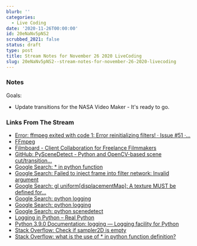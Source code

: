```yaml
---
blurb: ''
categories:
  - Live Coding
date: '2020-11-26T00:00:00'
id: 20eNaNv5pNS2
scrubbed_2021: false
status: draft
type: post
title: Stream Notes for November 26 2020 LiveCoding
slug: 20eNaNv5pNS2--stream-notes-for-november-26-2020-livecoding
---
```


### Notes

Goals:

- Update transitions for the NASA Video Maker - It's ready to go.

### Links From The Stream


- [Error: ffmpeg exited with code 1: Error reinitializing filters! · Issue #51 ·...](https://github.com/h2non/videoshow/issues/51)
- [FFmpeg](https://ffmpeg.org/)
- [Filmboard - Client Collaboration for Freelance Filmmakers](https://www.filmboard.io/)
- [GitHub: PySceneDetect - Python and OpenCV-based scene cut/transition...](https://github.com/Breakthrough/PySceneDetect)
- [Google Search: * in python function](https://www.google.com/search?client=safari&rls=en&q=*+in+python+function&ie=UTF-8&oe=UTF-8)
- [Google Search: Failed to inject frame into filter network: Invalid argument](https://www.google.com/search?client=safari&rls=en&q=Failed+to+inject+frame+into+filter+network:+Invalid+argument&ie=UTF-8&oe=UTF-8)
- [Google Search: gl uniform[displacementMap]: A texture MUST be defined for...](https://www.google.com/search?client=safari&rls=en&q=gl+uniform%5BdisplacementMap%5D:+A+texture+MUST+be+defined+for+uniform+sampler2D+of+a+texture&ie=UTF-8&oe=UTF-8)
- [Google Search: python logging](https://www.google.com/search?newwindow=1&client=safari&rls=en&biw=960&bih=489&ei=WW3AX62sF4-XwbkP35yz8A4&q=python+logging&oq=python+logging&gs_lcp=CgZwc3ktYWIQAzIECAAQRzIECAAQRzIECAAQRzIECAAQRzIECAAQRzIECAAQRzIECAAQRzIECAAQR1AAWABg_ZsGaABwAXgAgAEAiAEAkgEAmAEAqgEHZ3dzLXdpesgBCMABAQ&sclient=psy-ab&ved=0ahUKEwjtvKSk36HtAhWPSzABHV_ODO44PBDh1QMIDA&uact=5)
- [Google Search: python logging](https://www.google.com/search?client=safari&rls=en&q=python+logging&ie=UTF-8&oe=UTF-8)
- [Google Search: python scenedetect](https://www.google.com/search?client=safari&rls=en&q=python+scenedetect&ie=UTF-8&oe=UTF-8)
- [Logging in Python – Real Python](https://realpython.com/python-logging/)
- [Python 3.9.0 Documentation: logging — Logging facility for Python](https://docs.python.org/3/library/logging.html)
- [Stack Overflow: Check if sampler2D is empty](https://stackoverflow.com/questions/42238177/check-if-sampler2d-is-empty)
- [Stack Overflow: what is the use of * in python function definition?](https://stackoverflow.com/questions/36467057/what-is-the-use-of-in-python-function-definition)
